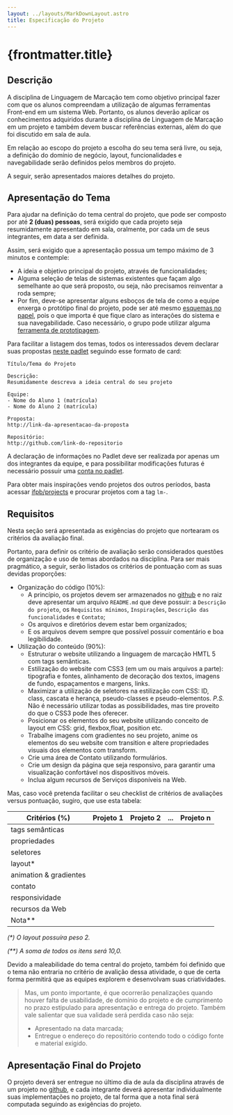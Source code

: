 ```yaml
---
layout: ../layouts/MarkDownLayout.astro
title: Especificação do Projeto
---
```


# {frontmatter.title}

## Descrição

A disciplina de Linguagem de Marcação tem como objetivo principal fazer com que os alunos compreendam a utilização de algumas ferramentas Front-end em um sistema Web. Portanto, os alunos deverão aplicar os conhecimentos adquiridos durante a disciplina de Linguagem de Marcação em um projeto e também devem buscar referências externas, além do que foi discutido em sala de aula.

Em relação ao escopo do projeto a escolha do seu tema será livre, ou seja, a definição do domínio de negócio, layout, funcionalidades e navegabilidade serão definidos pelos membros do projeto.

A seguir, serão apresentados maiores detalhes do projeto.

## Apresentação do Tema

Para ajudar na definição do tema central do projeto, que pode ser composto por até **2 (duas) pessoas**, será exigido que cada projeto seja resumidamente apresentado em sala, oralmente, por cada um de seus integrantes, em data a ser definida.

Assim, será exigido que a apresentação possua um tempo máximo de 3 minutos e contemple:

* A ideia e objetivo principal do projeto, através de funcionalidades;
* Alguma seleção de telas de sistemas existentes que façam algo semelhante ao que será proposto, ou seja, não precisamos reinventar a roda sempre;
* Por fim, deve-se apresentar alguns esboços de tela de como a equipe enxerga o protótipo final do projeto, pode ser até mesmo [esquemas no papel](https://developers.google.com/web/fundamentals/design-and-ux/ux-basics/), pois o que importa é que fique claro as interações do sistema e sua navegabilidade. Caso necessário, o grupo pode utilizar alguma [ferramenta de prototipagem](https://uxtools.co/tools/prototyping).

Para facilitar a listagem dos temas, todos os interessados devem declarar suas propostas [neste padlet](https://padlet.com/lucachaves) seguindo esse formato de card:

```plaintext
Título/Tema do Projeto

Descrição:
Resumidamente descreva a ideia central do seu projeto

Equipe:
- Nome do Aluno 1 (matrícula)
- Nome do Aluno 2 (matrícula)

Proposta:
http://link-da-apresentacao-da-proposta

Repositório:
http://github.com/link-do-repositorio
```

A declaração de informações no Padlet deve ser realizada por apenas um dos integrantes da equipe, e para possibilitar modificações futuras é necessário possuir uma [conta no padlet](https://padlet.com/).

Para obter mais inspirações vendo projetos dos outros períodos, basta acessar [ifpb/projects](https://ifpb.github.io/projects/) e procurar projetos com a tag `lm-`.

## Requisitos

Nesta seção será apresentada as exigências do projeto que nortearam os critérios da avaliação final.

Portanto, para definir os critério de avaliação serão considerados questões de organização e uso de temas abordados na disciplina. Para ser mais pragmático, a seguir, serão listados os critérios de pontuação com as suas devidas proporções:

* Organização do código (10%):
  - A princípio, os projetos devem ser armazenados no [github](http://github.com/) e no raiz deve apresentar um arquivo `README.md` que deve possuir: a `Descrição do projeto`, os `Requisitos mínimos`, `Inspirações`, `Descrição das funcionalidades` e `Contato`;
  - Os arquivos e diretórios devem estar bem organizados;
  - E os arquivos devem sempre que possível possuir comentário e boa legibilidade.
* Utilização do conteúdo (90%):
  - Estruturar o website utilizando a linguagem de marcação HMTL 5 com tags semânticas.
  - Estilização do website com CSS3 (em um ou mais arquivos a parte): tipografia e fontes, alinhamento de decoração dos textos, imagens de fundo, espaçamentos e margens, links.
  - Maximizar a utilização de seletores na estilização com CSS: ID, class, cascata e herança, pseudo-classes e pseudo-elementos. *P.S.* Não é necessário utilizar todas as possibilidades, mas tire proveito do que o CSS3 pode lhes oferecer.
  - Posicionar os elementos do seu website utilizando conceito de layout em CSS: grid, flexbox,float, position etc.
  - Trabalhe imagens com gradientes no seu projeto, anime os elementos do seu website com transition e altere propriedades visuais dos elementos com transform.
  - Crie uma área de Contato utilizando formulários.
  - Crie um design da página que seja responsivo, para garantir uma visualização confortável nos dispositivos móveis.
  - Inclua algum recursos de Serviços disponíveis na Web.


Mas, caso você pretenda facilitar o seu checklist de critérios de avaliações versus pontuação, sugiro, que use esta tabela:

| Critérios (%)          | Projeto 1 | Projeto 2 | ... | Projeto n |
| ---------------------- | --------- | --------- | --- | --------- |
| tags semânticas        |           |           |     |
| propriedades           |           |           |     |
| seletores              |           |           |     |
| layout*                |           |           |     |
| animation & gradientes |           |           |     |
| contato                |           |           |     |
| responsividade         |           |           |     |
| recursos da Web        |           |           |     |
| Nota**                 |           |           |     |

*(\*) O layout possuíra peso 2.*

*(\*\*) A soma de todos os itens será 10,0.*

Devido a maleabilidade do tema central do projeto, também foi definido que o tema não entraria no critério de avalição dessa atividade, o que de certa forma permitirá que as equipes explorem e desenvolvam suas criatividades.

> Mas, um ponto importante, é que ocorrerão penalizações quando houver falta de usabilidade, de domínio do projeto e de cumprimento no prazo estipulado para apresentação e entrega do projeto. Também vale salientar que sua validade será perdida caso não seja:
>
>  * Apresentado na data marcada;
>  * Entregue o endereço do repositório contendo todo o código fonte e material exigido.

## Apresentação Final do Projeto

O projeto deverá ser entregue no último dia de aula da disciplina através de um projeto no [github](https://github.com/), e cada integrante deverá apresentar individualmente suas implementações no projeto,  de tal forma que a nota final será computada seguindo as exigências do projeto.


